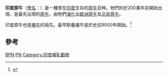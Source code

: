 {{Subspeciesbox
| name = 印度原牛
| image = Indian Aurochs B p namadicus 3.jpg
| image_caption = 電腦合成的復原圖
| fossil_range = {{Fossil_range|晚上新世|全新世}}
| status = EX
| status_system = IUCN3.1
| status_ref =<ref>{{IUCN2010|assessors=Tikhonov, A.|year=2008|id=136721|version=2010.4|title=Bos primigenius|downloaded=2011-01-07}}</ref>
| extinct =公元13世紀之前
| species link = 原牛
| genus = Bos
| species = primigenius
| subspecies = namadicus
| authority = Bojanus, 1827
}}

'''印度原牛'''（[[學名|學名]]：{{lang|la|''Bos primigenius namadicus''}}）是一種曾在[[印度|印度]]生存的[[原牛|原牛]]亚种。牠們約於200萬年前開始出現，是最先出現的[[原牛|原牛]]。由牠們[[演化|演化]]出[[歐洲原牛|歐洲原牛]]及[[北非原牛|北非原牛]]。

印度原牛也是[[瘤牛|瘤牛]]的祖先。最早馴養瘤牛是於史前9000年開始。<ref>{{Cite web|url=http://www.nap.edu/openbook.php?record_id=12692&page=96|title=In the Light of Evolution III: Two Centuries of Darwin|year=2009|pages=96|publisher=National Academies Press|accessdate=2011-01-07|archive-date=2011-06-05|archive-url=https://web.archive.org/web/20110605041257/http://www.nap.edu/openbook.php?record_id=12692&page=96|dead-url=no}}</ref>

==參考==
{{reflist}}

[[Category:IUCN紅色名錄絕滅物種|BPN]]
[[Category:牛屬|PN]]
[[Category:印度哺乳動物|Category:印度哺乳動物]]